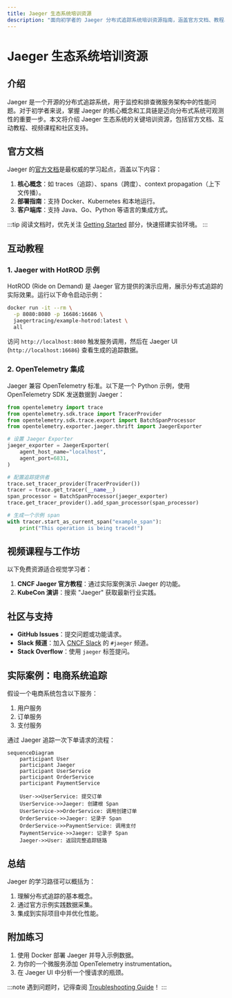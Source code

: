```yaml
---
title: Jaeger 生态系统培训资源
description: "面向初学者的 Jaeger 分布式追踪系统培训资源指南，涵盖官方文档、教程、实践案例与社区支持。"
---
```


# Jaeger 生态系统培训资源

## 介绍

Jaeger 是一个开源的分布式追踪系统，用于监控和排查微服务架构中的性能问题。对于初学者来说，掌握 Jaeger 的核心概念和工具链是迈向分布式系统可观测性的重要一步。本文将介绍 Jaeger 生态系统的关键培训资源，包括官方文档、互动教程、视频课程和社区支持。

## 官方文档

Jaeger 的[官方文档](https://www.jaegertracing.io/docs/)是最权威的学习起点，涵盖以下内容：

1. **核心概念**：如 traces（追踪）、spans（跨度）、context propagation（上下文传播）。
2. **部署指南**：支持 Docker、Kubernetes 和本地运行。
3. **客户端库**：支持 Java、Go、Python 等语言的集成方式。

:::tip
阅读文档时，优先关注 [Getting Started](https://www.jaegertracing.io/docs/latest/getting-started/) 部分，快速搭建实验环境。
:::

## 互动教程

### 1. Jaeger with HotROD 示例

HotROD (Ride on Demand) 是 Jaeger 官方提供的演示应用，展示分布式追踪的实际效果。运行以下命令启动示例：

```bash
docker run -it --rm \
  -p 8080:8080 -p 16686:16686 \
  jaegertracing/example-hotrod:latest \
  all
```

访问 `http://localhost:8080` 触发服务调用，然后在 Jaeger UI (`http://localhost:16686`) 查看生成的追踪数据。

### 2. OpenTelemetry 集成

Jaeger 兼容 OpenTelemetry 标准。以下是一个 Python 示例，使用 OpenTelemetry SDK 发送数据到 Jaeger：

```python
from opentelemetry import trace
from opentelemetry.sdk.trace import TracerProvider
from opentelemetry.sdk.trace.export import BatchSpanProcessor
from opentelemetry.exporter.jaeger.thrift import JaegerExporter

# 设置 Jaeger Exporter
jaeger_exporter = JaegerExporter(
    agent_host_name="localhost",
    agent_port=6831,
)

# 配置追踪提供者
trace.set_tracer_provider(TracerProvider())
tracer = trace.get_tracer(__name__)
span_processor = BatchSpanProcessor(jaeger_exporter)
trace.get_tracer_provider().add_span_processor(span_processor)

# 生成一个示例 span
with tracer.start_as_current_span("example_span"):
    print("This operation is being traced!")
```

## 视频课程与工作坊

以下免费资源适合视觉学习者：

1. **CNCF Jaeger 官方教程**：通过实际案例演示 Jaeger 的功能。
2. **KubeCon 演讲**：搜索 "Jaeger" 获取最新行业实践。

## 社区与支持

- **GitHub Issues**：提交问题或功能请求。
- **Slack 频道**：加入 [CNCF Slack](https://cloud-native.slack.com) 的 `#jaeger` 频道。
- **Stack Overflow**：使用 `jaeger` 标签提问。

## 实际案例：电商系统追踪

假设一个电商系统包含以下服务：
1. 用户服务
2. 订单服务
3. 支付服务

通过 Jaeger 追踪一次下单请求的流程：

```mermaid
sequenceDiagram
    participant User
    participant Jaeger
    participant UserService
    participant OrderService
    participant PaymentService

    User->>UserService: 提交订单
    UserService->>Jaeger: 创建根 Span
    UserService->>OrderService: 调用创建订单
    OrderService->>Jaeger: 记录子 Span
    OrderService->>PaymentService: 调用支付
    PaymentService->>Jaeger: 记录子 Span
    Jaeger->>User: 返回完整追踪链路
```

## 总结

Jaeger 的学习路径可以概括为：
1. 理解分布式追踪的基本概念。
2. 通过官方示例实践数据采集。
3. 集成到实际项目中并优化性能。

## 附加练习

1. 使用 Docker 部署 Jaeger 并导入示例数据。
2. 为你的一个微服务添加 OpenTelemetry  instrumentation。
3. 在 Jaeger UI 中分析一个慢请求的瓶颈。

:::note
遇到问题时，记得查阅 [Troubleshooting Guide](https://www.jaegertracing.io/docs/latest/troubleshooting/)！
:::